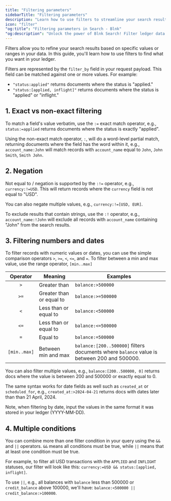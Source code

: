 ```yaml
---
title: "Filtering parameters"
sidebarTitle: "Filtering parameters"
description: "Learn how to use filters to streamline your search results."
icon: "filter"
"og:title": "Filtering parameters in Search - Blnk" 
"og:description": "Unlock the power of Blnk Search! Filter ledger data with matching, negation, filtering numbers & dates, and combining conditions. Find what you need, fast!"
---
```



Filters allow you to refine your search results based on specific values or ranges in your data. In this guide, you'll learn how to use filters to find what you want in your ledger.

Filters are represented by the `filter_by` field in your request payload. This field can be matched against one or more values. For example:

- `"status:applied"` returns documents where the status is "applied."
- `"status:[applied, inflight]"` returns documents where the status is "applied" or "inflight."

## 1. Exact vs non-exact filtering

To match a field's value verbatim, use the `:=` exact match operator, e.g., `status:=applied` returns documents where the status is exactly "applied".

Using the non-exact match operator, `:`, will do a word-level partial match, returning documents where the field has the word within it, e.g., `account_name:John` will match records with `account_name` equal to `John`, `John Smith`, `Smith John`.

## 2. Negation

Not equal to / negation is supported by the `:!=` operator, e.g., `currency:!=USD`. This will return records where the `currency` field is not equal to "USD". 

You can also negate multiple values, e.g., `currency:!=[USD, EUR]`.

To exclude results that contain strings, use the `:!` operator, e.g., `account_name:!John` will exclude all records with `account_name` containing "John" from the search results.

## 3. Filtering numbers and dates

To filter records with numeric values or dates, you can use the simple comparison operators `>`, `>=`, `<`, `<=`, and `=`. To filter between a min and max value, use the range operator, `[min..max]`

| Operator | Meaning | Examples |
| :---: | --- | ---
| `>` | Greater than | `balance:>500000`
| `>=` | Greater than or equal to | `balance:>=500000`
| `<` | Less than or equal to | `balance:<500000`
| `<=` | Less than or equal to | `balance:<=500000` 
| `=` | Equal to | `balance:=500000`
| `[min..max]` | Between min and max | `balance:[200..500000]` filters documents where `balance` value is between 200 and 500000.

You can also filter multiple values, e.g., `balance:[200..500000, 0]` returns docs where the value is between 200 and 500000 or exactly equal to 0.

The same syntax works for date fields as well such as `created_at` or `scheduled_for`, e.g., `created_at:>2024-04-21` returns docs with dates later than than 21 April, 2024. 

Note, when filtering by date, input the values in the same format it was stored in your ledger (YYYY-MM-DD).

## 4. Multiple conditions

You can combine more than one filter condition in your query using the `&&` and `||` operators. `&&` means all conditions must be true, while `||` means that at least one condition must be true.

For example, to filter all USD transactions with the `APPLIED` and `INFLIGHT` statuses, our filter will look like this: `currency:=USD && status:[applied, inflight]`. 

To use `||`, e.g., all balances with `balance` less than 500000 or `credit_balance` above 100000, we'll have: `balance:<500000 || credit_balance:>100000`.

<NeedHelp />